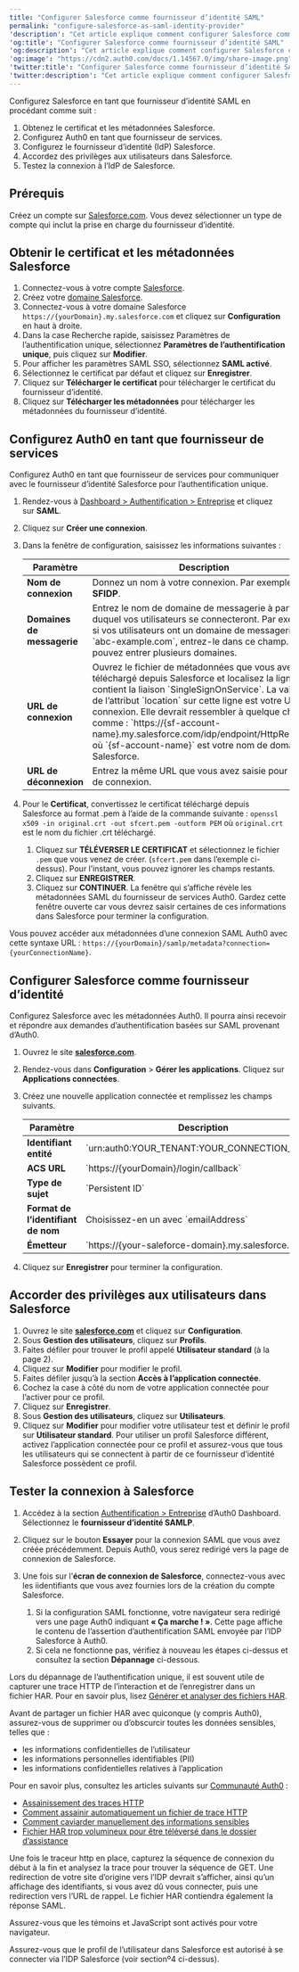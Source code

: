 ```yaml
---
title: "Configurer Salesforce comme fournisseur d’identité SAML"
permalink: "configure-salesforce-as-saml-identity-provider"
'description': "Cet article explique comment configurer Salesforce comme fournisseur d’identité SAML pour une utilisation avec Auth0."
'og:title': "Configurer Salesforce comme fournisseur d’identité SAML"
'og:description': "Cet article explique comment configurer Salesforce comme fournisseur d’identité SAML pour une utilisation avec Auth0."
'og:image': "https://cdn2.auth0.com/docs/1.14567.0/img/share-image.png"
'twitter:title': "Configurer Salesforce comme fournisseur d’identité SAML"
'twitter:description': "Cet article explique comment configurer Salesforce comme fournisseur d’identité SAML pour une utilisation avec Auth0."
---
```


Configurez Salesforce en tant que fournisseur d’identité <Tooltip href="/docs/docs/fr-ca/glossary?term=security-assertion-markup-language" tip="Security Assertion Markup Language (SAML)
Protocole normalisé permettant à deux parties d’échanger des informations d’authentification sans mot de passe." cta="Voir le glossaire">SAML</Tooltip> en procédant comme suit :

1. Obtenez le certificat et les métadonnées Salesforce.
2. Configurez Auth0 en tant que fournisseur de services.
3. Configurez le fournisseur d’identité (IdP) Salesforce.
4. Accordez des privilèges aux utilisateurs dans Salesforce.
5. Testez la connexion à l’IdP de Salesforce.

## Prérequis

Créez un compte sur [Salesforce.com](http://salesforce.com). Vous devez sélectionner un type de compte qui inclut la prise en charge du fournisseur d’identité.

## Obtenir le certificat et les métadonnées Salesforce

1. Connectez-vous à votre compte [Salesforce](http://salesforce.com).
2. Créez votre [domaine Salesforce](https://help.salesforce.com/apex/HTViewHelpDoc?id=domain_name_setup.htm&language=en_US).
3. Connectez-vous à votre domaine Salesforce `https://{yourDomain}.my.salesforce.com` et cliquez sur **Configuration** en haut à droite.
4. Dans la case Recherche rapide, saisissez Paramètres de l’authentification unique, sélectionnez **Paramètres de l’authentification unique**, puis cliquez sur **Modifier**.
5. Pour afficher les paramètres SAML SSO, sélectionnez **SAML activé**.
6. Sélectionnez le certificat par défaut et cliquez sur **Enregistrer**.
7. Cliquez sur **Télécharger le certificat** pour télécharger le certificat du fournisseur d’identité.
8. Cliquez sur **Télécharger les métadonnées** pour télécharger les métadonnées du fournisseur d’identité.

## Configurez Auth0 en tant que fournisseur de services

Configurez Auth0 en tant que fournisseur de services pour communiquer avec le fournisseur d’identité Salesforce pour l’authentification unique.

1. Rendez-vous à [Dashboard > Authentification > Entreprise](https://manage.auth0.com/#/connections/enterprise) et cliquez sur **SAML**.
2. Cliquez sur **Créer une connexion**.
3. Dans la fenêtre de configuration, saisissez les informations suivantes :

   <table class="table"><thead>
   <tr>
   <th>Paramètre</th>
   <th>Description</th>
   </tr>
   </thead>
   <tbody>
   <tr>
   <td><strong>Nom de connexion</strong></td>
   <td>Donnez un nom à votre connexion. Par exemple <strong>SFIDP</strong>.</td>
   </tr>
   <tr>
   <td><strong>Domaines de messagerie</strong></td>
   <td>Entrez le nom de domaine de messagerie à partir duquel vos utilisateurs se connecteront. Par exemple, si vos utilisateurs ont un domaine de messagerie `abc-example.com`, entrez-le dans ce champ. Vous pouvez entrer plusieurs domaines.</td>
   </tr>
   <tr>
   <td><strong>URL de connexion</strong></td>
   <td>Ouvrez le fichier de métadonnées que vous avez téléchargé depuis Salesforce et localisez la ligne qui contient la liaison `SingleSignOnService`. La valeur de l’attribut `location` sur cette ligne est votre URL de connexion. Elle devrait ressembler à quelque chose comme : `https://{sf-account-name}.my.salesforce.com/idp/endpoint/HttpRedirect` où `{sf-account-name}` est votre nom de domaine Salesforce.</td>
   </tr>
   <tr>
   <td><strong>URL de déconnexion</strong></td>
   <td>Entrez la même URL que vous avez saisie pour l’URL de connexion.</td>
   </tr>
   </tbody>
   </table>
4. Pour le **Certificat**, convertissez le certificat téléchargé depuis Salesforce au format .pem à l’aide de la commande suivante :
   `openssl x509 -in original.crt -out sfcert.pem -outform PEM`
   où `original.crt` est le nom du fichier .crt téléchargé.

   1. Cliquez sur **TÉLÉVERSER LE CERTIFICAT** et sélectionnez le fichier `.pem` que vous venez de créer. (`sfcert.pem` dans l’exemple ci-dessus). Pour l’instant, vous pouvez ignorer les champs restants.
   2. Cliquez sur **ENREGISTRER**.
   3. Cliquez sur **CONTINUER**. La fenêtre qui s’affiche révèle les métadonnées SAML du fournisseur de services Auth0. Gardez cette fenêtre ouverte car vous devrez saisir certaines de ces informations dans Salesforce pour terminer la configuration.

Vous pouvez accéder aux métadonnées d’une connexion SAML Auth0 avec cette syntaxe URL : `https://{yourDomain}/samlp/metadata?connection={yourConnectionName}`.

## Configurer Salesforce comme fournisseur d’identité

Configurez Salesforce avec les métadonnées Auth0. Il pourra ainsi recevoir et répondre aux demandes d’authentification basées sur SAML provenant d’Auth0.

1. Ouvrez le site [**salesforce.com**](http://salesforce.com).
2. Rendez-vous dans **Configuration** > **Gérer les applications**. Cliquez sur **Applications connectées**.
3. Créez une nouvelle application connectée et remplissez les champs suivants.

   <table class="table"><thead>
   <tr>
   <th>Paramètre</th>
   <th>Description</th>
   </tr>
   </thead>
   <tbody>
   <tr>
   <td><strong>Identifiant entité</strong></td>
   <td>`urn:auth0:YOUR_TENANT:YOUR_CONNECTION_NAME`</td>
   </tr>
   <tr>
   <td><strong>ACS URL</strong></td>
   <td>`https://{yourDomain}/login/callback`</td>
   </tr>
   <tr>
   <td><strong>Type de sujet</strong></td>
   <td>`Persistent ID`</td>
   </tr>
   <tr>
   <td><strong>Format de l’identifiant de nom</strong></td>
   <td>Choisissez-en un avec `emailAddress`</td>
   </tr>
   <tr>
   <td><strong>Émetteur</strong></td>
   <td>`https://{your-saleforce-domain}.my.salesforce.com`</td>
   </tr>
   </tbody>
   </table>
4. Cliquez sur **Enregistrer** pour terminer la configuration.

## Accorder des privilèges aux utilisateurs dans Salesforce

1. Ouvrez le site [**salesforce.com**](http://salesforce.com) et cliquez sur **Configuration**.
2. Sous **Gestion des utilisateurs**, cliquez sur **Profils**.
3. Faites défiler pour trouver le profil appelé **Utilisateur standard** (à la page 2).
4. Cliquez sur **Modifier** pour modifier le profil.
5. Faites défiler jusqu’à la section **Accès à l’application connectée**.
6. Cochez la case à côté du nom de votre application connectée pour l’activer pour ce profil.
7. Cliquez sur **Enregistrer**.
8. Sous **Gestion des utilisateurs**, cliquez sur **Utilisateurs**.
9. Cliquez sur **Modifier** pour modifier votre utilisateur test et définir le profil sur **Utilisateur standard**.
   Pour utiliser un profil Salesforce différent, activez l’application connectée pour ce profil et assurez-vous que tous les utilisateurs qui se connectent à partir de ce fournisseur d’identité Salesforce possèdent ce profil.

## Tester la connexion à Salesforce

1. Accédez à la section [Authentification > Entreprise](https://manage.auth0.com/#/connections/enterprise) d’Auth0 Dashboard. Sélectionnez le **fournisseur d’identité SAMLP**.
2. Cliquez sur le bouton **Essayer** pour la connexion SAML que vous avez créée précédemment. Depuis Auth0, vous serez redirigé vers la page de connexion de Salesforce.
3. Une fois sur l’**écran de connexion de Salesforce**, connectez-vous avec les iidentifiants que vous avez fournies lors de la création du compte Salesforce.

   1. Si la configuration SAML fonctionne, votre navigateur sera redirigé vers une page Auth0 indiquant **« Ça marche ! »**. Cette page affiche le contenu de l’assertion d’authentification SAML envoyée par l’IDP Salesforce à Auth0.
   2. Si cela ne fonctionne pas, vérifiez à nouveau les étapes ci-dessus et consultez la section **Dépannage** ci-dessous.

Lors du dépannage de l’authentification unique, il est souvent utile de capturer une trace HTTP de l’interaction et de l’enregistrer dans un fichier HAR. Pour en savoir plus, lisez [Générer et analyser des fichiers HAR](/docs/docs/fr-ca/troubleshoot/guides/generate-har-files).

<Warning>

Avant de partager un fichier HAR avec quiconque (y compris Auth0), assurez-vous de supprimer ou d’obscurcir toutes les données sensibles, telles que :

* les informations confidentielles de l’utilisateur
* les informations personnelles identifiables (PII)
* les informations confidentielles relatives à l’application

Pour en savoir plus, consultez les articles suivants sur [Communauté Auth0](https://community.auth0.com) :

* [Assainissement des traces HTTP](https://community.auth0.com/t/sanitizing-http-traces/119488)
* [Comment assainir automatiquement un fichier de trace HTTP](https://community.auth0.com/t/how-to-sanitize-a-http-trace-file-automatically/120583)
* [Comment caviarder manuellement des informations sensibles](https://community.auth0.com/t/how-to-manually-redact-sensitive-information/122554)
* [Fichier HAR trop volumineux pour être téléversé dans le dossier d’assistance](https://community.auth0.com/t/har-file-is-too-large-to-upload-to-the-support-case/122488)

</Warning>

Une fois le traceur http en place, capturez la séquence de connexion du début à la fin et analysez la trace pour trouver la séquence de GET. Une redirection de votre site d’origine vers l’<Tooltip href="/docs/docs/fr-ca/glossary?term=idp" tip="Fournisseur d’identité (IdP)
Service de stockage et de gestion des identités numériques." cta="Voir le glossaire">IDP</Tooltip> devrait s’afficher, ainsi qu’un affichage des identifiants, si vous avez dû vous connecter, puis une redirection vers l’URL de rappel. Le fichier HAR contiendra également la réponse SAML.

Assurez-vous que les témoins et JavaScript sont activés pour votre navigateur.

Assurez-vous que le profil de l’utilisateur dans Salesforce est autorisé à se connecter via l’IDP Salesforce (voir sectionº4 ci-dessus).